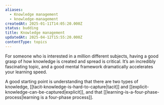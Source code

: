 ```yaml
---
aliases:
  - Knowledge management
  - knowledge-management
createdAt: 2025-01-11T14:05:20.000Z
status: budding
title: Knowledge management
updatedAt: 2025-04-12T15:55:20.000Z
contentType: topics
---
```

For someone who is interested in a million different subjects, having a good grasp of how knowledge is created and spread is critical. It’s an incredibly fascinating topic, and a good mental framework dramatically accelerates your learning speed.

A good starting point is understanding that there are two types of knowledge, [[tacit-knowledge-is-hard-to-capture|tacit]] and [[explicit-knowledge-can-be-captured|explicit]], and that [[learning-is-a-four-phase-process|learning is a four-phase process]].
